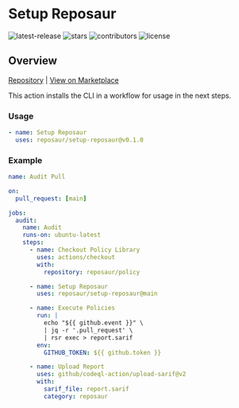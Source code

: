 # Setup Reposaur

<p className="flex h-6">
  <img alt="latest-release" src="https://badgen.net/github/release/reposaur/repo-audit-action" className="inline-block mr-2"/>
  <img alt="stars" src="https://badgen.net/github/stars/reposaur/repo-audit-action" className="inline-block mr-2"/>
  <img alt="contributors" src="https://badgen.net/github/contributors/reposaur/repo-audit-action" className="inline-block mr-2"/>
  <img alt="license" src="https://badgen.net/github/license/reposaur/repo-audit-action" className="inline-block mr-2"/>
</p>

## Overview

[Repository][setup-reposaur-repo] | [View on Marketplace][setup-reposaur-marketplace]

This action installs the CLI in a workflow for usage in the next steps.

### Usage

```yaml
- name: Setup Reposaur
  uses: reposaur/setup-reposaur@v0.1.0
```

### Example

```yaml
name: Audit Pull

on:
  pull_request: [main]

jobs:
  audit:
    name: Audit
    runs-on: ubuntu-latest
    steps:
      - name: Checkout Policy Library
        uses: actions/checkout
        with:
          repository: reposaur/policy

      - name: Setup Reposaur
        uses: reposaur/setup-reposaur@main

      - name: Execute Policies
        run: |
          echo "${{ github.event }}" \
          | jq -r '.pull_request' \
          | rsr exec > report.sarif
        env:
          GITHUB_TOKEN: ${{ github.token }}

      - name: Upload Report
        uses: github/codeql-action/upload-sarif@v2
        with:
          sarif_file: report.sarif
          category: reposaur
```

[setup-reposaur-repo]: https://github.com/reposaur/setup-reposaur
[setup-reposaur-marketplace]: https://github.com/marketplace/actions/setup-reposaur
[policy]: https://github.com/reposaur/policy